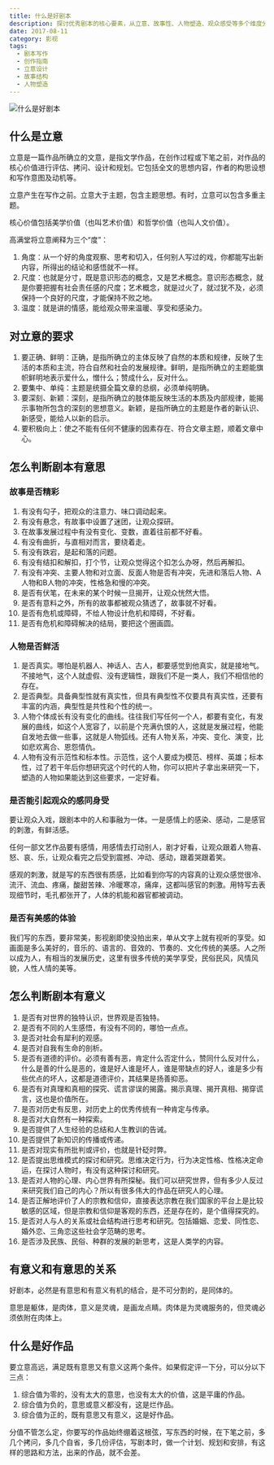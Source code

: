 ```yaml
---
title: 什么是好剧本
description: 探讨优秀剧本的核心要素，从立意、故事性、人物塑造、观众感受等多个维度分析好剧本的标准和创作要点
date: 2017-08-11
category: 影视
tags:
  - 剧本写作
  - 创作指南
  - 立意设计
  - 故事结构
  - 人物塑造
---
```


![什么是好剧本](https://img.dava.cc/img/什么是好剧本.png)

## 什么是立意

立意是一篇作品所确立的文意，是指文学作品，在创作过程或下笔之前，对作品的核心价值进行评估、拷问、设计和规划。它包括全文的思想内容，作者的构思设想和写作意图及动机等。

立意产生在写作之前。立意大于主题，包含主题思想。有时，立意可以包含多重主题。

核心价值包括美学价值（也叫艺术价值）和哲学价值（也叫人文价值）。

高满堂将立意阐释为三个“度”：

1. 角度：从一个好的角度观察、思考和切入，任何别人写过的戏，你都能写出新内容，所得出的结论和感悟就不一样。
2. 尺度：也就是分寸，既是意识形态的概念，又是艺术概念。意识形态概念，就是你要把握有社会责任感的尺度；艺术概念，就是过火了，就过犹不及，必须保持一个良好的尺度，才能保持不败之地。
3. 温度：就是讲的情感，能给观众带来温暖、享受和感染力。

## 对立意的要求

1. 要正确、鲜明：正确，是指所确立的主体反映了自然的本质和规律，反映了生活的本质和主流，符合自然和社会的发展规律。鲜明，是指所确立的主题能旗帜鲜明地表示爱什么，憎什么；赞成什么，反对什么。
2. 要集中、单纯：主题是统摄全篇文章的总纲，必须单纯明确。
3. 要深刻、新颖：深刻，是指所确立的肢体能反映生活的本质及内部规律，能揭示事物所包含的深刻的思想意义。新颖，是指所确立的主题是作者的新认识、新感受，能给人以新的启示。
4. 要积极向上：使之不能有任何不健康的因素存在、符合文章主题，顺着文章中心。

## 怎么判断剧本有意思

### 故事是否精彩

1. 有没有勾子，把观众的注意力、味口调动起来。
2. 有没有悬念，有故事中设置了迷团，让观众探研。
3. 在故事发展过程中有没有变化、变数，直着往前都不好看。
4. 有没有曲折，与直相对而言，要绕着走。
5. 有没有跌宕，是起和落的问题。
6. 有没有结扣和解扣，打个节，让观众觉得这个扣怎么办呀，然后再解扣。
7. 有没有冲突、主要人物和对立面、反面人物是否有冲突，先进和落后人物、A人物和B人物的冲突，性格急和慢的冲突。
8. 是否有伏笔，在未来的某个时候一旦揭开，让观众恍然大悟。
9. 是否有意料之外，所有的故事都被观众猜透了，故事就不好看。
10. 是否有危机或障碍，不给人物设计危机和障碍，不好看。
11. 是否有危机和障碍解决的结局，要把这个圈画圆。

### 人物是否鲜活

1. 是否真实。哪怕是机器人、神话人、古人，都要感觉到他真实，就是接地气。不接地气，这个人就虚假、没有逻辑性，跟我们不是一类人，我们不相信他的存在。
2. 是否典型。具备典型性就有真实性，但具有典型性不仅要具有真实性，还要有丰富的内涵，典型性是共性和个性的统一。
3. 人物个体成长有没有变化的曲线。往往我们写任何一个人，都要有变化，有发展的曲线，如这个人宽容了，以前是个充满仇恨的人，这就是发展过程，他能自发地去做一些事，这就是人物弧线。还有人物关系，冲突、变化、演变，比如悲欢离合、恩怨情仇。
4. 人物有没有示范性和标本性。示范性，这个人要成为模范、榜样、英雄；标本性，过了若干年后你想研究这个时代的人物，你可以把片子拿出来研究一下，塑造的人物如果能达到这些要求，一定好看。

### 是否能引起观众的感同身受

要让观众入戏，跟剧本中的人和事融为一体。一是感情上的感染、感动，二是感官的刺激，有鲜活感。

任何一部文艺作品要有感情，用感情去打动别人，剧才好看，让观众跟着人物喜、怒、哀、乐，让观众看完之后受到震撼、冲动、感动，跟着哭跟着笑。

感观的刺激，就是写的东西很有质感，比如看到你写的内容真的让观众感觉很冷、流汗、流血、疼痛，酸甜苦辣、冷暖寒凉，痛痒，这都叫感官的刺激。用特写去表现细节时，毛孔都张开了，人体的机能和器官都被调动。

### 是否有美感的体验

我们写的东西，要非常美，影视剧即使没拍出来，单从文字上就有视听的享受。如画面是多么美好的，音乐的、语言的、音效的、节奏的、文化传统的美感。人之所以成为人，有相当的发展历史，这里有很多传统的美学享受，民俗民风，风情风貌，人性人情的美等。

## 怎么判断剧本有意义

1. 是否有对世界的独特认识，世界观是否独特。
2. 是否有不同的人生感悟，有没有不同的，哪怕一点点。
3. 是否对社会有犀利的观感。
4. 是否对自我有生命的剖析。
5. 是否有道德的评价。必须有善有恶，肯定什么否定什么，赞同什么反对什么，什么是善的什么是恶的，谁是好人谁是坏人，谁是带缺点的好人，谁是多少有些优点的坏人，这都是道德评价，其结果是扬善抑恶。
6. 是否有对真理和真相的探究、谎言谬误的揭露。揭示真理、揭开真相、揭穿谎言，这也是价值所在。
7. 是否对历史有反思，对历史上的优秀传统有一种肯定与传承。
8. 是否对大自然有一种探索。
9. 是否提供了人生经验的总结和人生教训的告诫。
10. 是否提供了新知识的传播或传递。
11. 是否对现实有所批判或评价，也就是针砭时弊。
12. 是否提出思维模式的探讨和研究。思维决定行为，行为决定性格、性格决定命运，在探讨人物时，有没有这种探讨和研究。
13. 是否对人物的心理、内心世界有所探秘。我们可以研究世界，但有多少人反过来研究我们自己的内心？所以有很多伟大的作品在研究人的心理。
14. 是否正解地评价了人的宗教和信仰，直接表达宗教在我们国家的平台上是比较敏感的区域，但是宗教和信仰是客观的东西，还是存在的，是个值得探究的。
15. 是否对人与人的关系或社会结构进行思考和研究。包括婚姻、恋爱、同性恋、婚外恋、三角恋这些社会学范畴的思考。
16. 是否涉及民族、民俗、种群的发展的新思考，这是人类学的内容。

## 有意义和有意思的关系

好剧本，必然是有意思和有意义有机的结合，是不可分割的，是同体的。

意思是躯体，是肉体，意义是灵魂，是画龙点睛。肉体是为灵魂服务的，但灵魂必须依附在肉体上。

## 什么是好作品

要立意高远，满足既有意思又有意义这两个条件。如果假定评一下分，可以分以下三点：

1. 综合值为零的，没有太大的意思，也没有太大的价值，这是平庸的作品。
2. 综合值为负的，意思或意义都没有，这是烂作品。
3. 综合值为正的，既有意思又有意义，这是好作品。

分值不管怎么定，你要写的作品始终绷着这根弦，写东西的时候，在下笔之前，多几个拷问，多几个自省，多几份评估，写剧本时，做一个计划、规划和安排，有这样的思路和方法，出来的作品，就不会差。